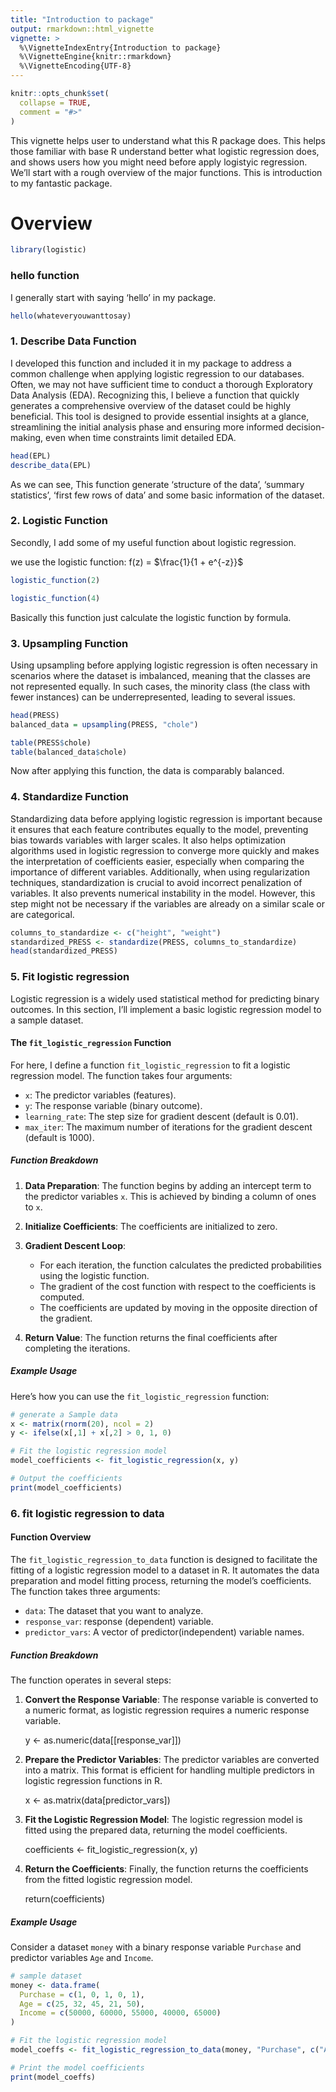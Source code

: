 ```yaml
---
title: "Introduction to package"
output: rmarkdown::html_vignette
vignette: >
  %\VignetteIndexEntry{Introduction to package}
  %\VignetteEngine{knitr::rmarkdown}
  %\VignetteEncoding{UTF-8}
---
```


```r
knitr::opts_chunk$set(
  collapse = TRUE,
  comment = "#>"
) 
```
This vignette helps user to understand what this R package does. This helps those familiar with base R understand better what logistic regression does, and shows users how you might need before apply logistyic regression. We'll start with a rough overview of the major functions. This is introduction to my fantastic package.

# Overview

```r
library(logistic)
```

### hello function

I generally start with saying 'hello' in my package.
```r
hello(whateveryouwanttosay)
```
### 1. Describe Data Function
I developed this function and included it in my package to address a common challenge when applying logistic regression to our databases. Often, we may not have sufficient time to conduct a thorough Exploratory Data Analysis (EDA). Recognizing this, I believe a function that quickly generates a comprehensive overview of the dataset could be highly beneficial. This tool is designed to provide essential insights at a glance, streamlining the initial analysis phase and ensuring more informed decision-making, even when time constraints limit detailed EDA.

```r
head(EPL)
describe_data(EPL)
```
As we can see, This function generate 'structure of the data', 'summary statistics', 'first few rows of data' and some basic information of the dataset.

### 2. Logistic Function

Secondly, I add some of my useful function about logistic regression.

we use the logistic function: f(z) = $\frac{1}{1 + e^{-z}}$

```r
logistic_function(2)
```
```r
logistic_function(4)
```

Basically this function just calculate the logistic function by formula.

### 3. Upsampling Function
Using upsampling before applying logistic regression is often necessary in scenarios where the dataset is imbalanced, meaning that the classes are not represented equally. In such cases, the minority class (the class with fewer instances) can be underrepresented, leading to several issues.
```r
head(PRESS)
balanced_data = upsampling(PRESS, "chole")
```

```r
table(PRESS$chole)
table(balanced_data$chole)
```
Now after applying this function, the data is comparably balanced.

### 4. Standardize Function
Standardizing data before applying logistic regression is important because it ensures that each feature contributes equally to the model, preventing bias towards variables with larger scales. It also helps optimization algorithms used in logistic regression to converge more quickly and makes the interpretation of coefficients easier, especially when comparing the importance of different variables. Additionally, when using regularization techniques, standardization is crucial to avoid incorrect penalization of variables. It also prevents numerical instability in the model. However, this step might not be necessary if the variables are already on a similar scale or are categorical.

```r
columns_to_standardize <- c("height", "weight")
standardized_PRESS <- standardize(PRESS, columns_to_standardize)
head(standardized_PRESS)
```

### 5. Fit logistic regression 

Logistic regression is a widely used statistical method for predicting binary outcomes. In this section, I'll implement a basic logistic regression model to a sample dataset.

#### The `fit_logistic_regression` Function

For here, I define a function `fit_logistic_regression` to fit a logistic regression model. The function takes four arguments:

- `x`: The predictor variables (features).
- `y`: The response variable (binary outcome).
- `learning_rate`: The step size for gradient descent (default is 0.01).
- `max_iter`: The maximum number of iterations for the gradient descent (default is 1000).

##### Function Breakdown

1. **Data Preparation**: The function begins by adding an intercept term to the predictor variables `x`. This is achieved by binding a column of ones to `x`.

2. **Initialize Coefficients**: The coefficients are initialized to zero.

3. **Gradient Descent Loop**: 
   - For each iteration, the function calculates the predicted probabilities using the logistic function.
   - The gradient of the cost function with respect to the coefficients is computed.
   - The coefficients are updated by moving in the opposite direction of the gradient.

4. **Return Value**: The function returns the final coefficients after completing the iterations.

##### Example Usage

Here's how you can use the `fit_logistic_regression` function:

```r
# generate a Sample data
x <- matrix(rnorm(20), ncol = 2)
y <- ifelse(x[,1] + x[,2] > 0, 1, 0)

# Fit the logistic regression model
model_coefficients <- fit_logistic_regression(x, y)

# Output the coefficients
print(model_coefficients)
```


### 6. fit logistic regression to data
#### Function Overview

The `fit_logistic_regression_to_data` function is designed to facilitate the fitting of a logistic regression model to a dataset in R. It automates the data preparation and model fitting process, returning the model's coefficients. The function takes three arguments:

- `data`: The dataset that you want to analyze.
- `response_var`: response (dependent) variable.
- `predictor_vars`: A vector of predictor(independent) variable names.

##### Function Breakdown

The function operates in several steps:

1. **Convert the Response Variable**: The response variable is converted to a numeric format, as logistic regression requires a numeric response variable.

    y <- as.numeric(data[[response_var]])
    
2. **Prepare the Predictor Variables**: The predictor variables are converted into a matrix. This format is efficient for handling multiple predictors in logistic regression functions in R.


    x <- as.matrix(data[predictor_vars])

3. **Fit the Logistic Regression Model**: The logistic regression model is fitted using the prepared data, returning the model coefficients.


    coefficients <- fit_logistic_regression(x, y)

4. **Return the Coefficients**: Finally, the function returns the coefficients from the fitted logistic regression model.


    return(coefficients)

##### Example Usage

Consider a dataset `money` with a binary response variable `Purchase` and predictor variables `Age` and `Income`.

```r
# sample dataset
money <- data.frame(
  Purchase = c(1, 0, 1, 0, 1),
  Age = c(25, 32, 45, 21, 50),
  Income = c(50000, 60000, 55000, 40000, 65000)
)

# Fit the logistic regression model
model_coeffs <- fit_logistic_regression_to_data(money, "Purchase", c("Age", "Income"))

# Print the model coefficients
print(model_coeffs)
```
